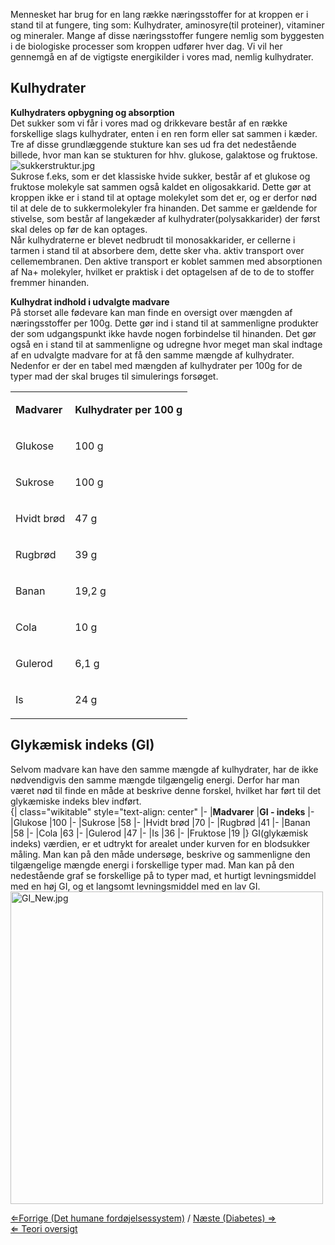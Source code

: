Mennesket har brug for en lang række næringsstoffer for at kroppen er i stand til at fungere, ting som: Kulhydrater, aminosyre(til proteiner), vitaminer og mineraler. Mange af disse næringsstoffer fungere nemlig som byggesten i de biologiske processer som kroppen udfører hver dag. Vi vil her gennemgå en af de vigtigste energikilder i vores mad, nemlig kulhydrater.


== Kulhydrater ==

'''Kulhydraters opbygning og absorption'''<br>
Det sukker som vi får i vores mad og drikkevare består af en række forskellige slags kulhydrater, enten i en ren form eller sat sammen i kæder. Tre af disse grundlæggende stukture kan ses ud fra det nedestående billede, hvor man kan se stukturen for hhv. glukose, galaktose og fruktose.<br>
[[File:sukkerstruktur.jpg]]<br>
Sukrose f.eks, som er det klassiske hvide sukker, består af et glukose og fruktose molekyle sat sammen også kaldet en oligosakkarid. Dette gør at kroppen ikke er i stand til at optage molekylet som det er, og er derfor nød til at dele de to sukkermolekyler fra hinanden. Det samme er gældende for stivelse, som består af langekæder af kulhydrater(polysakkarider) der først skal deles op før de kan optages.<br>
Når kulhydraterne er blevet nedbrudt til monosakkarider, er cellerne i tarmen i stand til at absorbere dem, dette sker vha. aktiv transport over cellemembranen. Den aktive transport er koblet sammen med absorptionen af Na+ molekyler, hvilket er praktisk i det optagelsen af de to de to stoffer fremmer hinanden.<br> 


'''Kulhydrat indhold i udvalgte madvare'''<br>
På storset alle fødevare kan man finde en oversigt over mængden af næringsstoffer per 100g. Dette gør ind i stand til at sammenligne produkter der som udgangspunkt ikke havde nogen forbindelse til hinanden. Det gør også en i stand til at sammenligne og udregne hvor meget man skal indtage af en udvalgte madvare for at få den samme mængde af kulhydrater. Nedenfor er der en tabel med mængden af kulhydrater per 100g for de typer mad der skal bruges til simulerings forsøget.
{| class="wikitable" style="text-align: center"
|-
|'''Madvarer'''
|'''Kulhydrater per 100 g'''
|-
|Glukose
|100 g
|-
|Sukrose
|100 g
|-
|Hvidt brød
|47 g
|-
|Rugbrød
|39 g
|-
|Banan
|19,2 g
|-
|Cola
|10 g
|-
|Gulerod
|6,1 g
|-
|Is
|24 g
|}


== Glykæmisk indeks (GI) ==
Selvom madvare kan have den samme mængde af kulhydrater, har de ikke nødvendigvis den samme mængde tilgængelig energi. Derfor har man været nød til finde en måde at beskrive denne forskel, hvilket har ført til det glykæmiske indeks blev indført.<br>
{| class="wikitable" style="text-align: center"
|-
|'''Madvarer'''
|'''GI - indeks'''
|-
|Glukose
|100
|-
|Sukrose
|58
|-
|Hvidt brød
|70
|-
|Rugbrød
|41
|-
|Banan
|58
|-
|Cola
|63
|-
|Gulerod
|47
|-
|Is
|36
|-
|Fruktose
|19
|}
GI(glykæmisk indeks) værdien, er et udtrykt for arealet under kurven for en blodsukker måling. Man kan på den måde undersøge, beskrive og sammenligne den tilgængelige mængde energi i forskellige typer mad. Man kan på den nedestående graf se forskellige på to typer mad, et hurtigt levningsmiddel med en høj GI, og et langsomt levningsmiddel med en lav GI.
[[File:GI_New.jpg|x500px]]

[[Det humane fordøjelses system|&lArr;Forrige (Det humane fordøjelsessystem)]] / [[Diabetes|Næste (Diabetes) &rArr;]] <br>
[[Bio-Kemi |&lArr; Teori oversigt ]]